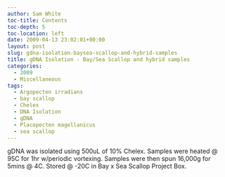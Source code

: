 ```yaml
---
author: Sam White
toc-title: Contents
toc-depth: 5
toc-location: left
date: 2009-04-13 23:02:01+00:00
layout: post
slug: gdna-isolation-baysea-scallop-and-hybrid-samples
title: gDNA Isolation - Bay/Sea Scallop and hybrid samples
categories:
  - 2009
  - Miscellaneous
tags:
  - Argopecten irradians
  - bay scallop
  - Chelex
  - DNA Isolation
  - gDNA
  - Placopecten magellanicus
  - sea scallop
---
```


gDNA was isolated using 500uL of 10% Chelex. Samples were heated @ 95C for 1hr w/periodic vortexing. Samples were then spun 16,000g for 5mins @ 4C. Stored @ -20C in Bay x Sea Scallop Project Box.
